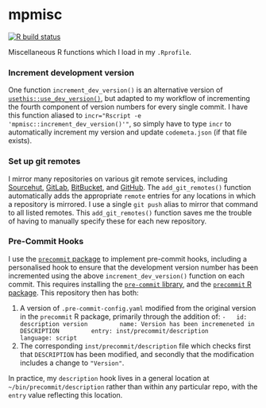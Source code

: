 # mpmisc

<!-- badges: start -->
[![R build status](https://github.com/mpadge/mpmisc/workflows/R-CMD-check/badge.svg)](https://github.com/mpadge/mpmisc/actions)
<!-- badges: end -->

Miscellaneous R functions which I load in my `.Rprofile`.


### Increment development version

One function `increment_dev_version()` is an alternative version of
[`usethis::use_dev_version()`](https://usethis.r-lib.org/reference/use_version.html),
but adapted to my workflow of incrementing the fourth component of version
numbers for every single commit. I have this function aliased to `incr="Rscript
-e 'mpmisc::increment_dev_version()'"`, so simply have to type `incr` to
automatically increment my version and update `codemeta.json` (if that file
exists).

### Set up git remotes

I mirror many repositories on various git remote services, including
[Sourcehut](https://sourcehut.org), [GitLab](https://gitlab.com),
[BitBucket](https://bitbucket.org), and [GitHub](https://github.com). The
`add_git_remotes()` function automatically adds the appropriate `remote`
entries for any locations in which a repository is mirrored. I use a single
`git push` alias to mirror that command to all listed remotes. This
`add_git_remotes()` function saves me the trouble of having to manually specify
these for each new repository.

### Pre-Commit Hooks

I use the [`precommit` package](https://github.com/lorenzwalthert/precommit/)
to implement pre-commit hooks, including a personalised hook to ensure that the
development version number has been incremented using the above
`increment_dev_version()` function on each commit. This requires installing the
[`pre-commit` library](https://pre-commit.com), and the [`precommit` R
package](https://github.com/lorenzwalthert/precommit/). This repository then
has both:

1. A version of `.pre-commit-config.yaml` modified from the original version in
   the `precommit` R package, primarily through the addition of:
    ```
    -   id: description version
        name: Version has been incremeneted in DESCRIPTION
        entry: inst/precommit/description
        language: script
    ```
2. The corresponding `inst/precommit/description` file which checks first that
   `DESCRIPTION` has been modified, and secondly that the modification includes
   a change to `"Version"`.

In practice, my `description` hook lives in a general location at
`~/bin/precommit/description` rather than within any particular repo, with the
`entry` value reflecting this location.
